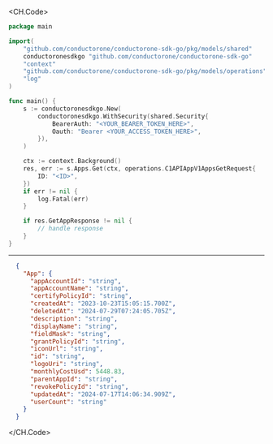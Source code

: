 
<CH.Code>
```go Get.go
package main

import(
	"github.com/conductorone/conductorone-sdk-go/pkg/models/shared"
	conductoronesdkgo "github.com/conductorone/conductorone-sdk-go"
	"context"
	"github.com/conductorone/conductorone-sdk-go/pkg/models/operations"
	"log"
)

func main() {
    s := conductoronesdkgo.New(
        conductoronesdkgo.WithSecurity(shared.Security{
            BearerAuth: "<YOUR_BEARER_TOKEN_HERE>",
            Oauth: "Bearer <YOUR_ACCESS_TOKEN_HERE>",
        }),
    )

    ctx := context.Background()
    res, err := s.Apps.Get(ctx, operations.C1APIAppV1AppsGetRequest{
        ID: "<ID>",
    })
    if err != nil {
        log.Fatal(err)
    }

    if res.GetAppResponse != nil {
        // handle response
    }
}
```
---

```json Example Response
  {
    "App": {
      "appAccountId": "string",
      "appAccountName": "string",
      "certifyPolicyId": "string",
      "createdAt": "2023-10-23T15:05:15.700Z",
      "deletedAt": "2024-07-29T07:24:05.705Z",
      "description": "string",
      "displayName": "string",
      "fieldMask": "string",
      "grantPolicyId": "string",
      "iconUrl": "string",
      "id": "string",
      "logoUri": "string",
      "monthlyCostUsd": 5448.83,
      "parentAppId": "string",
      "revokePolicyId": "string",
      "updatedAt": "2024-07-17T14:06:34.909Z",
      "userCount": "string"
    }
  }
```
</CH.Code>
